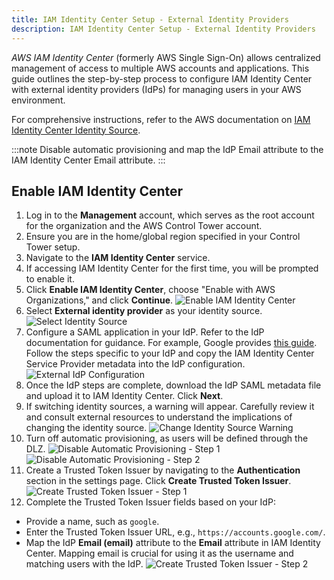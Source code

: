 ```yaml
---
title: IAM Identity Center Setup - External Identity Providers
description: IAM Identity Center Setup - External Identity Providers
---
```


*AWS IAM Identity Center* (formerly AWS Single Sign-On) allows centralized management of access to multiple AWS accounts
and applications. This guide outlines the step-by-step process to configure IAM Identity Center with external identity
providers (IdPs) for managing users in your AWS environment.

For comprehensive instructions, refer to the AWS documentation on [IAM Identity Center Identity Source](https://docs.aws.amazon.com/singlesignon/latest/userguide/tutorials.html).

:::note
Disable automatic provisioning and map the IdP Email attribute to the IAM Identity Center Email attribute.
:::

## Enable IAM Identity Center
1. Log in to the **Management** account, which serves as the root account for the organization and the AWS Control Tower
account.
2. Ensure you are in the home/global region specified in your Control Tower setup.
3. Navigate to the **IAM Identity Center** service.
4. If accessing IAM Identity Center for the first time, you will be prompted to enable it.
5. Click **Enable IAM Identity Center**, choose "Enable with AWS Organizations," and click **Continue**.
![Enable IAM Identity Center](imgs/aws_sso_enable_iam_identity_center.png)
6. Select **External identity provider** as your identity source.
![Select Identity Source](imgs/aws_sso_external_select.png)
7. Configure a SAML application in your IdP. Refer to the IdP documentation for guidance. For example, Google provides
[this guide](https://support.google.com/a/answer/6087519?hl=en#zippy=%2Cstep-add-the-custom-saml-app). Follow the
steps specific to your IdP and copy the IAM Identity Center Service Provider metadata into the IdP configuration.
![External IdP Configuration](imgs/aws_sso_external_idp_config.png)
8. Once the IdP steps are complete, download the IdP SAML metadata file and upload it to IAM Identity Center. Click
**Next**.
9. If switching identity sources, a warning will appear. Carefully review it and consult external resources to understand
the implications of changing the identity source.
![Change Identity Source Warning](imgs/aws_sso_external_change.png)
10. Turn off automatic provisioning, as users will be defined through the DLZ.
![Disable Automatic Provisioning - Step 1](imgs/aws_sso_external_disable_provisioning_1.png)
![Disable Automatic Provisioning - Step 2](imgs/aws_sso_external_disable_provisioning_2.png)
11. Create a Trusted Token Issuer by navigating to the **Authentication** section in the settings page. Click
**Create Trusted Token Issuer**.
![Create Trusted Token Issuer - Step 1](imgs/aws_sso_external_trusted_token_1.png)
12. Complete the Trusted Token Issuer fields based on your IdP:
- Provide a name, such as `google`.
- Enter the Trusted Token Issuer URL, e.g., `https://accounts.google.com/`.
- Map the IdP **Email (email)** attribute to the **Email** attribute in IAM Identity Center. Mapping email is crucial
for using it as the username and matching users with the IdP.
![Create Trusted Token Issuer - Step 2](imgs/aws_sso_external_trusted_token_2.png)
